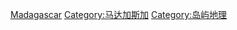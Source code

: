 {{Commons cat|Geography of Madagascar}}

[[Category:非洲各国地理|Madagascar]]
[[Category:马达加斯加|Category:马达加斯加]]
[[Category:岛屿地理|Category:岛屿地理]]